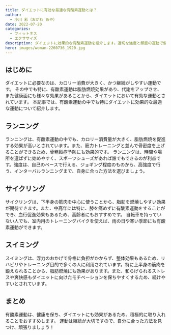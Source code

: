 ```yaml
---
title: ダイエットに有効な最適な有酸素運動とは？
author:
  - 小川 彩（おがわ あや）
date: 2022-07-20
categories:
  - フィットネス
  - エクササイズ
description: ダイエットに効果的な有酸素運動を紹介します。適切な強度と頻度の運動で健康的な体を手に入れよう。
hero: images/woman-2260736_1920.jpg
---
```


## はじめに

ダイエットに必要なのは、カロリー消費が大きく、かつ継続がしやすい運動です。
その中でも特に、有酸素運動は脂肪燃焼効果があり、代謝をアップさせ、また健康面にも様々な効果があることから、ダイエットにおいて有効な運動とされています。
本記事では、有酸素運動の中でも特にダイエットに効果的な最適な運動について紹介します。

## ランニング

ランニングは、有酸素運動の中でも、カロリー消費量が大きく、脂肪燃焼を促進する効果が高いとされています。また、筋力トレーニングと並んで骨密度を上げることができるため、骨粗鬆症予防にも効果的です。
ランニングは、時間や場所を選ばずに始めやすく、スポーツシューズがあれば誰でもできるのが利点です。強度は、自己のペースで行える、ジョギング程度のものから、高強度で行う、インターバルランニングまで、自身に合った方法を選びましょう。

## サイクリング

サイクリングは、下半身の筋肉を中心に使うことから、脂肪を燃焼しやすい効果が期待できます。また、中高年には特に、膝を痛めずに有酸素運動をすることができ、血行促進効果もあるため、高齢者にもおすすめです。
自転車を持っていない人でも、室内用のトレーニングバイクを使えば、雨の日や寒い季節にも有酸素運動ができます。

## スイミング

スイミングは、浮力のおかげで骨格に負担がかからず、整体効果もあるため、リハビリやトレーニング目的で多くの人に利用されています。特に上半身の筋肉を鍛えられることから、脂肪燃焼にも効果があります。また、和らげられるストレスや爽快感もダイエットに向けたモチベーションを保ちやすくするため、続けやすいとされています。

## まとめ

有酸素運動は、健康を保ち、ダイエットにも効果があるため、積極的に取り入れることをおすすめします。
運動は継続が大切ですので、自分に合った方法を見つけ、頑張りましょう！